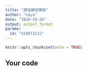 ```yaml
---
title: "課堂練習模版"
author: "naya"
date: "2020-10-26"
output: output_format
params:
  id: "410873132"
---
```


```r
knitr::opts_chunk$set(echo = TRUE)
```

## Your code

```r

```


